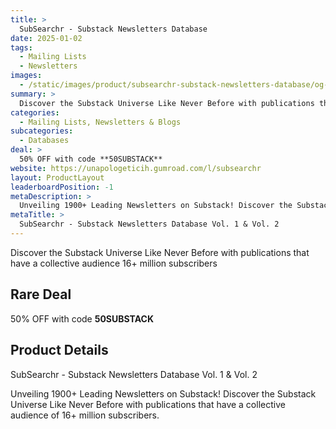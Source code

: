 ```yaml
---
title: >
  SubSearchr - Substack Newsletters Database
date: 2025-01-02
tags:
  - Mailing Lists
  - Newsletters
images:
  - /static/images/product/subsearchr-substack-newsletters-database/og-image.png
summary: >
  Discover the Substack Universe Like Never Before with publications that have a collective audience 16+ million subscribers
categories:
  - Mailing Lists, Newsletters & Blogs
subcategories:
  - Databases
deal: >
  50% OFF with code **50SUBSTACK**
website: https://unapologeticih.gumroad.com/l/subsearchr
layout: ProductLayout
leaderboardPosition: -1
metaDescription: >
  Unveiling 1900+ Leading Newsletters on Substack! Discover the Substack Universe Like Never Before with publications that have a collective audience of 16+ million subscribers.
metaTitle: >
  SubSearchr - Substack Newsletters Database Vol. 1 & Vol. 2
---
```

Discover the Substack Universe Like Never Before with publications that have a collective audience 16+ million subscribers

## Rare Deal

50% OFF with code **50SUBSTACK**

## Product Details

SubSearchr - Substack Newsletters Database Vol. 1 & Vol. 2

Unveiling 1900+ Leading Newsletters on Substack! Discover the Substack Universe Like Never Before with publications that have a collective audience of 16+ million subscribers.
